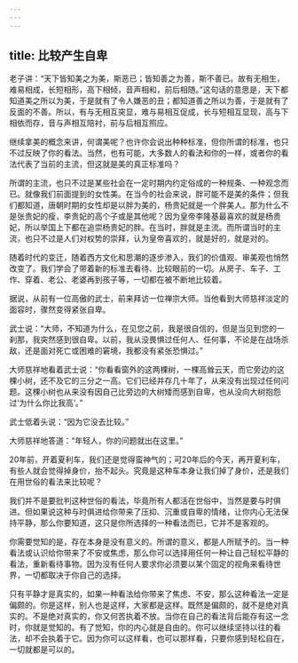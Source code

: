 ```yaml
---
---
---
```

title: 比较产生自卑
---




老子讲：“天下皆知美之为美，斯恶已；皆知善之为善，斯不善已。故有无相生，难易相成，长短相形，高下相倾，音声相和，前后相随。”这句话的意思是，天下都知道美之所以为美，于是就有了令人嫌恶的丑；都知道善之所以为善，于是就有了反面的不善。所以，有与无相互突显，难与易相互促成，长与短相互显现，高与下相依而存，音与声相互陪衬，前与后相互照应。

继续拿美的概念来讲，何谓美呢？也许你会说出种种标准，但你所谓的标准，也只不过反映了你的看法。当然，也有可能，大多数人的看法和你的一样，或者你的看法代表了当前的主流，但这就是美的真正标准吗？

所谓的主流，也只不过是某些社会在一定时期内约定俗成的一种规条、一种观念而已。就像我们前面提到的女性美。在当今的社会来说，胖可能不是美的条件；但我们都知道，唐朝时期的女性却是以胖为美的，杨贵妃就是一个胖美人。那为什么不是张贵妃的瘦，李贵妃的高个子或是其他呢？因为皇帝李隆基最喜欢的就是杨贵妃，所以举国上下都在追崇杨贵妃的胖。在当时，胖就是主流。而所谓当时的主流，也只不过是人们对权势的崇拜，认为皇帝喜欢的，就是好的，就是对的。

随着时代的变迁，随着西方文化和思潮的逐步渗入，我们的价值观、审美观也悄然改变了。我们学会了带着新的标准去看待、比较眼前的一切。从房子、车子、工作、穿着、老公、老婆再到孩子等，一切都在被不断地比较着。

据说，从前有一位高傲的武士，前来拜访一位禅宗大师。当他看到大师慈祥淡定的面容时，骤然变得紧张自卑。

武士说：“大师，不知道为什么，在见您之前，我是很自信的，但是当见到您的一刹那，我突然感到很自卑。以前，我从没畏惧过任何人、任何事，不论是在战场杀敌，还是面对死亡或困难的窘境，我都没有紧张恐惧过。”

大师慈祥地看着武士说：“你看看窗外的这两棵树，一棵高耸云天，而它旁边的这棵小树，还不及它的三分之一高。它们已经并存几十年了，从来没有出现过任何问题。这棵小树也从来没有因自己比旁边的大树矮而感到自卑，也从没向大树抱怨过‘为什么你比我高’。”

武士低着头说：“因为它没去比较。”

大师慈祥地答道：“年轻人，你的问题就出在这里。”

20年前，开着夏利车，我们还是觉得蛮神气的；可20年后的今天，再开夏利车，有些人就会觉得掉身价，抬不起头。究竟是这种车本身让我们掉了身价，还是我们在用世俗的看法来比较呢？

我们并不是要批判这种世俗的看法，毕竟所有人都活在世俗中，当然是要与时俱进。但如果说这种与时俱进给你带来了压抑、沉重或自卑的情绪，让你内心无法保持平静，那么你要知道，这只是你所选择的一种看法而已，它并不是客观的。

你需要觉知的是，存在本身是没有意义的。所谓的意义，都是人所赋予的。当一种看法或认识给你带来了不安或焦虑，那么你可以选择用任何一种让自己轻松平静的看法，重新看待事物。因为没有任何人要求你必须要以某个固定的视角来看待世界，一切都取决于你自己的选择。

只有平静才是真实的，如果一种看法给你带来了焦虑、不安，那么这种看法一定是偏颇的。你是这样，别人也是这样，大家都是这样。既然是偏颇的，就不是绝对真实的。不是绝对真实的，你又何苦执着不放。当你在自己的看法背后能存有这一念时，你就是觉知的。有了觉知，你的内心就是自由的。你可以继续坚持以往的看法，却不会执着于它。因为你可以这样看，也可以那样看，只要你感到轻松自在，一切就都是可以的。